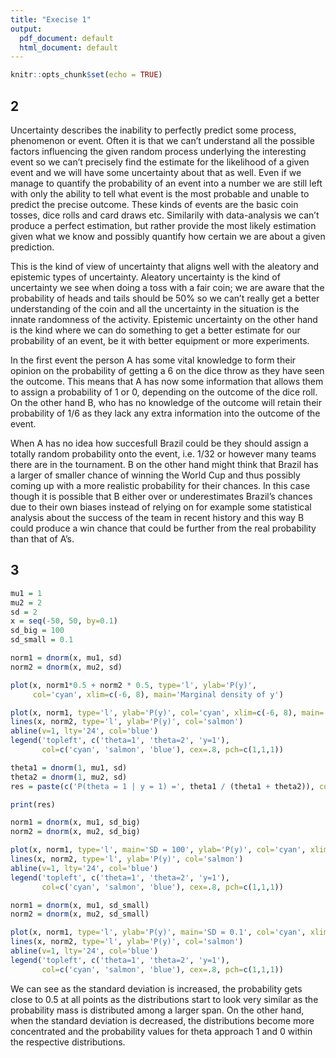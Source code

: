 ```yaml
---
title: "Execise 1"
output:
  pdf_document: default
  html_document: default
---
```


```r
knitr::opts_chunk$set(echo = TRUE)
```

## 2

Uncertainty describes the inability to perfectly predict some process, phenomenon or event. Often it is that we can't understand all the possible factors influencing the given random process underlying the interesting event so we can't precisely find the estimate for the likelihood of a given event and we will have some uncertainty about that as well. Even if we manage to quantify the probability of an event into a number we are still left with only the ability to tell what event is the most probable and unable to predict the precise outcome. These kinds of events are the basic coin tosses, dice rolls and card draws etc. Similarily with data-analysis we can't produce a perfect estimation, but rather provide the most likely estimation given what we know and possibly quantify how certain we are about a given prediction.

This is the kind of view of uncertainty that aligns well with the aleatory and epistemic types of uncertainty. Aleatory uncertainty is the kind of uncertainty we see when doing a toss with a fair coin; we are aware that the probability of heads and tails should be 50% so we can't really get a better understanding of the coin and all the uncertainty in the situation is the innate randomness of the activity. Epistemic uncertainty on the other hand is the kind where we can do something to get a better estimate for our probability of an event, be it with better equipment or more experiments.

In the first event the person A has some vital knowledge to form their opinion on the probability of getting a 6 on the dice throw as they have seen the outcome. This means that A has now some information that allows them to assign a probability of 1 or 0, depending on the outcome of the dice roll. On the other hand B, who has no knowledge of the outcome will retain their probability of 1/6 as they lack any extra information into the outcome of the event.

When A has no idea how succesfull Brazil could be they should assign a totally random probability onto the event, i.e. 1/32 or however many teams there are in the tournament. B on the other hand might think that Brazil has a larger of smaller chance of winning the World Cup and thus possibly coming up with a more realistic probability for their chances. In this case though it is possible that B either over or underestimates Brazil's chances due to their own biases instead of relying on for example some statistical analysis about the success of the team in recent history and this way B could produce a win chance that could be further from the real probability than that of A's.

## 3

\begin{equation}
P(y) = \frac{1}{2} * Norm(1, 2) + \frac{1}{2} * Norm(2, 2)
\end{equation}

```r
mu1 = 1
mu2 = 2
sd = 2
x = seq(-50, 50, by=0.1)
sd_big = 100
sd_small = 0.1

norm1 = dnorm(x, mu1, sd)
norm2 = dnorm(x, mu2, sd)

plot(x, norm1*0.5 + norm2 * 0.5, type='l', ylab='P(y)', 
     col='cyan', xlim=c(-6, 8), main='Marginal density of y')

```


```r

plot(x, norm1, type='l', ylab='P(y)', col='cyan', xlim=c(-6, 8), main='SD = 2')
lines(x, norm2, type='l', ylab='P(y)', col='salmon')
abline(v=1, lty='24', col='blue')
legend('topleft', c('theta=1', 'theta=2', 'y=1'), 
       col=c('cyan', 'salmon', 'blue'), cex=.8, pch=c(1,1,1))

```
```r
theta1 = dnorm(1, mu1, sd)
theta2 = dnorm(1, mu2, sd)
res = paste(c('P(theta = 1 | y = 1) =', theta1 / (theta1 + theta2)), collapse=" ")

print(res)

```
```r

norm1 = dnorm(x, mu1, sd_big)
norm2 = dnorm(x, mu2, sd_big)

plot(x, norm1, type='l', main='SD = 100', ylab='P(y)', col='cyan', xlim=c(-45, 45))
lines(x, norm2, type='l', ylab='P(y)', col='salmon')
abline(v=1, lty='24', col='blue')
legend('topleft', c('theta=1', 'theta=2', 'y=1'), 
       col=c('cyan', 'salmon', 'blue'), cex=.8, pch=c(1,1,1))

```
```r

norm1 = dnorm(x, mu1, sd_small)
norm2 = dnorm(x, mu2, sd_small)

plot(x, norm1, type='l', ylab='P(y)', main='SD = 0.1', col='cyan', xlim=c(-1, 3))
lines(x, norm2, type='l', ylab='P(y)', col='salmon')
abline(v=1, lty='24', col='blue')
legend('topleft', c('theta=1', 'theta=2', 'y=1'), 
       col=c('cyan', 'salmon', 'blue'), cex=.8, pch=c(1,1,1))

```

We can see as the standard deviation is increased, the probability gets close to 0.5 at all points as the distributions start to look very similar as the probability mass is distributed among a larger span. On the other hand, when the standard deviation is decreased, the distributions become more concentrated and the probability values for theta approach 1 and 0 within the respective distributions.
